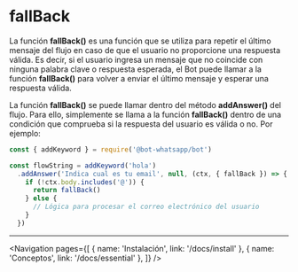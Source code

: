 
# fallBack

La función **fallBack()** es una función que se utiliza para repetir el último mensaje del flujo en caso de que el usuario no proporcione una respuesta válida. Es decir, si el usuario ingresa un mensaje que no coincide con ninguna palabra clave o respuesta esperada, el Bot puede llamar a la función **fallBack()** para volver a enviar el último mensaje y esperar una respuesta válida.

La función **fallBack()** se puede llamar dentro del método **addAnswer()** del flujo. Para ello, simplemente se llama a la función **fallBack()** dentro de una condición que comprueba si la respuesta del usuario es válida o no. Por ejemplo:
```js
const { addKeyword } = require('@bot-whatsapp/bot')

const flowString = addKeyword('hola')
  .addAnswer('Indica cual es tu email', null, (ctx, { fallBack }) => {
    if (!ctx.body.includes('@')) {
      return fallBack()
    } else {
      // Lógica para procesar el correo electrónico del usuario
    }
  })
```

---

<Navigation
    pages={[
        { name: 'Instalación', link: '/docs/install' },
        { name: 'Conceptos', link: '/docs/essential' },
    ]}
/>
